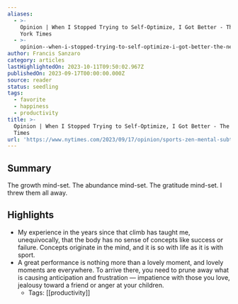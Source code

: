 ```yaml
---
aliases:
  - >-
    Opinion | When I Stopped Trying to Self-Optimize, I Got Better - The New
    York Times
  - >-
    opinion--when-i-stopped-trying-to-self-optimize-i-got-better-the-new-york-times
author: Francis Sanzaro
category: articles
lastHighlightedOn: 2023-10-11T09:50:02.967Z
publishedOn: 2023-09-17T00:00:00.000Z
source: reader
status: seedling
tags:
  - favorite
  - happiness
  - productivity
title: >-
  Opinion | When I Stopped Trying to Self-Optimize, I Got Better - The New York
  Times
url: 'https://www.nytimes.com/2023/09/17/opinion/sports-zen-mental-subtraction.html/'
---
```

## Summary

The growth mind-set. The abundance mind-set. The gratitude mind-set. I threw them all away.

## Highlights

- My experience in the years since that climb has taught me, unequivocally, that the body has no sense of concepts like success or failure. Concepts originate in the mind, and it is so with life as it is with sport.
- A great performance is nothing more than a lovely moment, and lovely moments are everywhere. To arrive there, you need to prune away what is causing anticipation and frustration — impatience with those you love, jealousy toward a friend or anger at your children.
    - Tags: [[productivity]]
